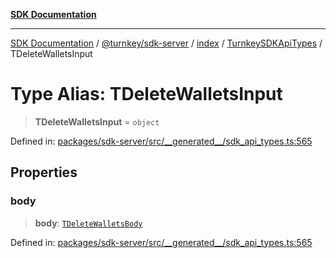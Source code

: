 [**SDK Documentation**](../../../../../../README.mdx)

***

[SDK Documentation](../../../../../../packages.mdx) / [@turnkey/sdk-server](../../../../README.mdx) / [index](../../../README.mdx) / [TurnkeySDKApiTypes](../README.mdx) / TDeleteWalletsInput

# Type Alias: TDeleteWalletsInput

> **TDeleteWalletsInput** = `object`

Defined in: [packages/sdk-server/src/\_\_generated\_\_/sdk\_api\_types.ts:565](https://github.com/tkhq/sdk/blob/fd49bfe86475c8603b3eb385aa101efa36fa32fc/packages/sdk-server/src/__generated__/sdk_api_types.ts#L565)

## Properties

### body

> **body**: [`TDeleteWalletsBody`](TDeleteWalletsBody.mdx)

Defined in: [packages/sdk-server/src/\_\_generated\_\_/sdk\_api\_types.ts:565](https://github.com/tkhq/sdk/blob/fd49bfe86475c8603b3eb385aa101efa36fa32fc/packages/sdk-server/src/__generated__/sdk_api_types.ts#L565)
